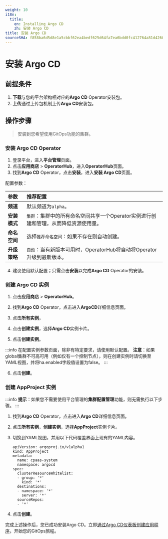 ```yaml
---
weight: 10
i18n:
  title:
    en: Installing Argo CD
    zh: 安装 Argo CD
title: 安装 Argo CD
sourceSHA: f858ba6d5d8e1a5cbbf62ea4bedf625d64fa7ea6bdd0fc412764a81d42600b53
---
```


# 安装 Argo CD

## 前提条件

1. **下载**与您的平台架构相对应的**Argo CD** Operator安装包。
2. **上传**通过上传包机制上传**Argo CD**安装包。

## 操作步骤

> 安装到您希望使用GitOps功能的集群。

### 安装 Argo CD Operator

1. 登录平台，进入**平台管理**页面。
2. 点击**应用商店** > **OperatorHub**，进入**OperatorHub**页面。
3. 找到**Argo CD** Operator，点击**安装**，进入**安装 Argo CD**页面。

配置参数：

| **参数**             | **推荐配置**                                                                                                                                       |
| :------------------- | :------------------------------------------------------------------------------------------------------------------------------------------------ |
| **频道**             | 默认频道为`alpha`。                                                                                                                                 |
| **安装模式**         | `集群`：集群中的所有命名空间共享一个Operator实例进行创建和管理，从而降低资源使用量。                                                                 |
| **命名空间**         | 选择`推荐命名空间`：如果不存在则自动创建。                                                                                                         |
| **升级策略**         | `自动`：当有新版本可用时，OperatorHub将自动将Operator升级到最新版本。                                                                              |

4. 建议使用默认配置；只需点击**安装**以完成**Argo CD** Operator的安装。

### 创建 Argo CD 实例

1. 点击**应用商店** > **OperatorHub**。

2. 找到**Argo CD** Operator，点击进入**ArgoCD**详细信息页面。

3. 点击**所有实例**，

4. 点击**创建实例**，选择**Argo CD**实例卡片。

5. 点击**创建实例**。

:::info
在配置实例参数页面，除非有特定要求，请使用默认配置。
**注意**：如果global集群不可高可用（例如仅有一个控制节点），则在创建实例时请切换至YAML视图，并将ha.enabled字段值设置为false。
:::

6. 点击**创建**。

### 创建 AppProject 实例

:::info
**提示**：如果您不需要使用平台管理的**集群配置管理**功能，则无需执行以下步骤。
:::

1. 找到**Argo CD** Operator，点击进入**Argo CD**详细信息页面。

2. 点击**所有实例**，**创建实例**，选择**AppProject**实例卡片。

3. 切换到YAML视图，并用以下代码覆盖界面上现有的YAML内容。

   ```
   apiVersion: argoproj.io/v1alpha1
   kind: AppProject
   metadata:
     name: cpaas-system
     namespace: argocd
   spec:
     clusterResourceWhitelist:
     - group: '*'
       kind: '*'
     destinations:
     - namespace: '*'
       server: '*'
     sourceRepos:
     - '*'
   ```

4. 点击**创建**。

完成上述操作后，您已成功安装Argo CD。立即[通过Argo CD仪表板创建应用程序](../how_to/create_application_by_argocd_dashoard.mdx)，开始您的GitOps旅程。
